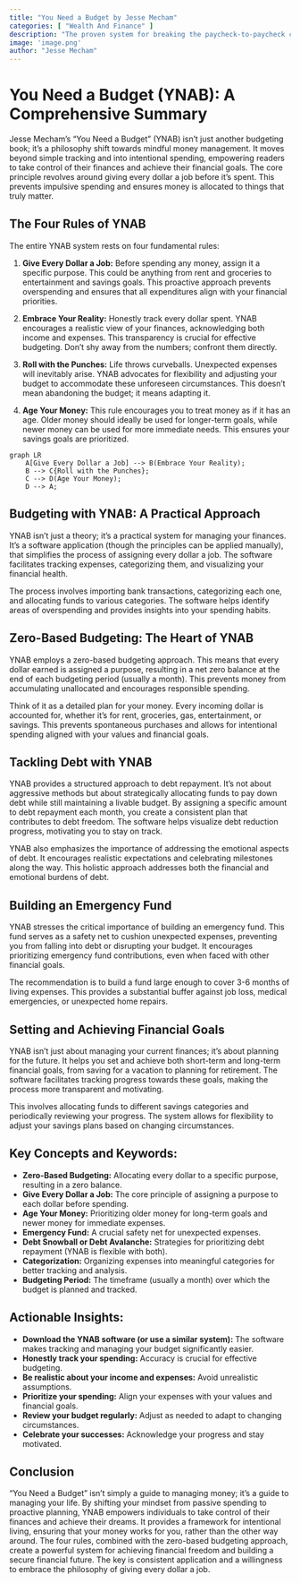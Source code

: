 ```yaml
---
title: "You Need a Budget by Jesse Mecham"
categories: [ "Wealth And Finance" ]
description: "The proven system for breaking the paycheck-to-paycheck cycle"
image: 'image.png'
author: "Jesse Mecham"
---
```

# You Need a Budget (YNAB): A Comprehensive Summary

Jesse Mecham's "You Need a Budget" (YNAB) isn't just another budgeting book; it's a philosophy shift towards mindful money management.  It moves beyond simple tracking and into intentional spending, empowering readers to take control of their finances and achieve their financial goals.  The core principle revolves around giving every dollar a job before it's spent.  This prevents impulsive spending and ensures money is allocated to things that truly matter.

## The Four Rules of YNAB

The entire YNAB system rests on four fundamental rules:

1. **Give Every Dollar a Job:**  Before spending any money, assign it a specific purpose. This could be anything from rent and groceries to entertainment and savings goals. This proactive approach prevents overspending and ensures that all expenditures align with your financial priorities.

2. **Embrace Your Reality:**  Honestly track every dollar spent.  YNAB encourages a realistic view of your finances, acknowledging both income and expenses. This transparency is crucial for effective budgeting.  Don't shy away from the numbers; confront them directly.

3. **Roll with the Punches:**  Life throws curveballs. Unexpected expenses will inevitably arise. YNAB advocates for flexibility and adjusting your budget to accommodate these unforeseen circumstances.  This doesn't mean abandoning the budget; it means adapting it.

4. **Age Your Money:**  This rule encourages you to treat money as if it has an age. Older money should ideally be used for longer-term goals, while newer money can be used for more immediate needs.  This ensures your savings goals are prioritized.

```mermaid
graph LR
    A[Give Every Dollar a Job] --> B(Embrace Your Reality);
    B --> C{Roll with the Punches};
    C --> D(Age Your Money);
    D --> A;
```

## Budgeting with YNAB: A Practical Approach

YNAB isn't just a theory; it's a practical system for managing your finances.  It's a software application (though the principles can be applied manually), that simplifies the process of assigning every dollar a job. The software facilitates tracking expenses, categorizing them, and visualizing your financial health.

The process involves importing bank transactions, categorizing each one, and allocating funds to various categories. The software helps identify areas of overspending and provides insights into your spending habits.

##  Zero-Based Budgeting: The Heart of YNAB

YNAB employs a zero-based budgeting approach. This means that every dollar earned is assigned a purpose, resulting in a net zero balance at the end of each budgeting period (usually a month). This prevents money from accumulating unallocated and encourages responsible spending.

Think of it as a detailed plan for your money.  Every incoming dollar is accounted for, whether it's for rent, groceries, gas, entertainment, or savings.  This prevents spontaneous purchases and allows for intentional spending aligned with your values and financial goals.


## Tackling Debt with YNAB

YNAB provides a structured approach to debt repayment.  It's not about aggressive methods but about strategically allocating funds to pay down debt while still maintaining a livable budget. By assigning a specific amount to debt repayment each month, you create a consistent plan that contributes to debt freedom.  The software helps visualize debt reduction progress, motivating you to stay on track.

YNAB also emphasizes the importance of addressing the emotional aspects of debt. It encourages realistic expectations and celebrating milestones along the way. This holistic approach addresses both the financial and emotional burdens of debt.

##  Building an Emergency Fund

YNAB stresses the critical importance of building an emergency fund. This fund serves as a safety net to cushion unexpected expenses, preventing you from falling into debt or disrupting your budget.  It encourages prioritizing emergency fund contributions, even when faced with other financial goals.

The recommendation is to build a fund large enough to cover 3-6 months of living expenses. This provides a substantial buffer against job loss, medical emergencies, or unexpected home repairs.

## Setting and Achieving Financial Goals

YNAB isn't just about managing your current finances; it's about planning for the future.  It helps you set and achieve both short-term and long-term financial goals, from saving for a vacation to planning for retirement.  The software facilitates tracking progress towards these goals, making the process more transparent and motivating.

This involves allocating funds to different savings categories and periodically reviewing your progress.  The system allows for flexibility to adjust your savings plans based on changing circumstances.


## Key Concepts and Keywords:

* **Zero-Based Budgeting:** Allocating every dollar to a specific purpose, resulting in a zero balance.
* **Give Every Dollar a Job:**  The core principle of assigning a purpose to each dollar before spending.
* **Age Your Money:** Prioritizing older money for long-term goals and newer money for immediate expenses.
* **Emergency Fund:** A crucial safety net for unexpected expenses.
* **Debt Snowball or Debt Avalanche:** Strategies for prioritizing debt repayment (YNAB is flexible with both).
* **Categorization:**  Organizing expenses into meaningful categories for better tracking and analysis.
* **Budgeting Period:**  The timeframe (usually a month) over which the budget is planned and tracked.

## Actionable Insights:

* **Download the YNAB software (or use a similar system):** The software makes tracking and managing your budget significantly easier.
* **Honestly track your spending:**  Accuracy is crucial for effective budgeting.
* **Be realistic about your income and expenses:** Avoid unrealistic assumptions.
* **Prioritize your spending:** Align your expenses with your values and financial goals.
* **Review your budget regularly:**  Adjust as needed to adapt to changing circumstances.
* **Celebrate your successes:** Acknowledge your progress and stay motivated.

## Conclusion

"You Need a Budget" isn't simply a guide to managing money; it's a guide to managing your life. By shifting your mindset from passive spending to proactive planning, YNAB empowers individuals to take control of their finances and achieve their dreams. It provides a framework for intentional living, ensuring that your money works for you, rather than the other way around. The four rules, combined with the zero-based budgeting approach, create a powerful system for achieving financial freedom and building a secure financial future.  The key is consistent application and a willingness to embrace the philosophy of giving every dollar a job.

